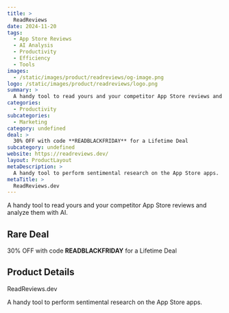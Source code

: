 ```yaml
---
title: >
  ReadReviews
date: 2024-11-20
tags:
  - App Store Reviews
  - AI Analysis
  - Productivity
  - Efficiency
  - Tools
images:
  - /static/images/product/readreviews/og-image.png
logo: /static/images/product/readreviews/logo.png
summary: >
  A handy tool to read yours and your competitor App Store reviews and analyze them with AI.
categories:
  - Productivity
subcategories:
  - Marketing
category: undefined
deal: >
  30% OFF with code **READBLACKFRIDAY** for a Lifetime Deal
subcategory: undefined
website: https://readreviews.dev/
layout: ProductLayout
metaDescription: >
  A handy tool to perform sentimental research on the App Store apps.
metaTitle: >
  ReadReviews.dev
---
```

A handy tool to read yours and your competitor App Store reviews and analyze them with AI.

## Rare Deal

30% OFF with code **READBLACKFRIDAY** for a Lifetime Deal

## Product Details
ReadReviews.dev

A handy tool to perform sentimental research on the App Store apps.
